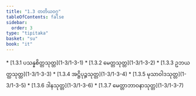 ```yaml
---
title: "1.3 တတိယဝဂ္ဂ"
tableOfContents: false
sidebar:
  order: 3
type: "tipitaka"
basket: "su"
book: "it"
---
```



<DynamicBreadcrumb />



<TableOfContents book="it" section="1.3">
* [1.3.1 ပသန္နစိတ္တသုတ္တ](1-3/1-3-1)
* [1.3.2 မေတ္တသုတ္တ](1-3/1-3-2)
* [1.3.3 ဥဘယတ္ထသုတ္တ](1-3/1-3-3)
* [1.3.4 အဋ္ဌိပုဉ္ဇသုတ္တ](1-3/1-3-4)
* [1.3.5 မုသာဝါဒသုတ္တ](1-3/1-3-5)
* [1.3.6 ဒါနသုတ္တ](1-3/1-3-6)
* [1.3.7 မေတ္တာဘာဝနာသုတ္တ](1-3/1-3-7)
</TableOfContents>